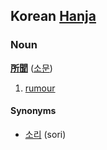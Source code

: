 ==Korean [[Hanja]]==
===Noun===
'''[[所]][[聞]]''' ([[소문]])

# [[rumour]]

====Synonyms====
*[[소리]] (sori)